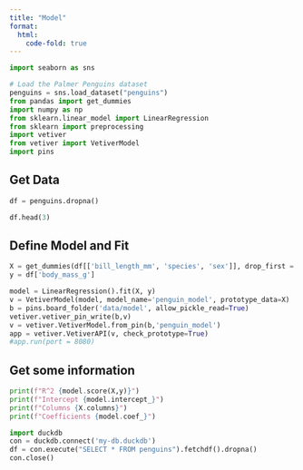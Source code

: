 ```yaml
---
title: "Model"
format:
  html:
    code-fold: true
---
```



```python

import seaborn as sns

# Load the Palmer Penguins dataset
penguins = sns.load_dataset("penguins")
from pandas import get_dummies
import numpy as np
from sklearn.linear_model import LinearRegression
from sklearn import preprocessing
import vetiver
from vetiver import VetiverModel
import pins
```

## Get Data


```python
df = penguins.dropna()

df.head(3)
```

## Define Model and Fit


```python
X = get_dummies(df[['bill_length_mm', 'species', 'sex']], drop_first = True)
y = df['body_mass_g']

model = LinearRegression().fit(X, y)
v = VetiverModel(model, model_name='penguin_model', prototype_data=X)
b = pins.board_folder('data/model', allow_pickle_read=True)
vetiver.vetiver_pin_write(b,v)
v = vetiver.VetiverModel.from_pin(b,'penguin_model')
app = vetiver.VetiverAPI(v, check_prototype=True)
#app.run(port = 8080)
```

## Get some information


```python
print(f"R^2 {model.score(X,y)}")
print(f"Intercept {model.intercept_}")
print(f"Columns {X.columns}")
print(f"Coefficients {model.coef_}")
```

```python
import duckdb
con = duckdb.connect('my-db.duckdb')
df = con.execute("SELECT * FROM penguins").fetchdf().dropna()
con.close()
```

